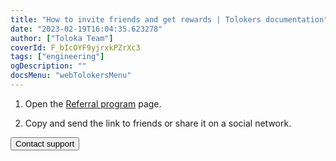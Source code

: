 ```yaml
---
title: "How to invite friends and get rewards | Tolokers documentation"
date: "2023-02-19T16:04:35.623278"
author: ["Toloka Team"]
coverId: F_bIcOYF9yjrxkPZrXc3
tags: ["engineering"]
ogDescription: ""
docsMenu: "webTolokersMenu"
---
```



<ReferalContent1/>

1. Open the [Referral program](https://toloka.yandex.com/profile/referral) page.

1. Copy and send the link to friends or share it on a social network.

<ReferalContent2/>

<Button themeColor="light" view="default" size="l" type="link" url="./troubleshooting/troubleshooting#not_working_properly">Contact support</Button>
